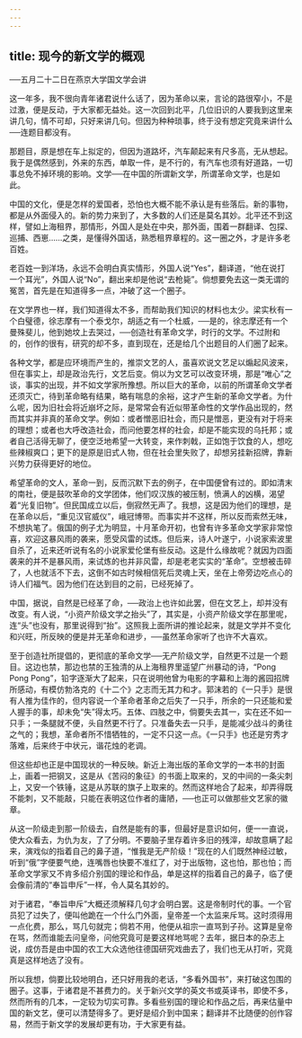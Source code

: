 ```yaml
---
---
---
```

title: 现今的新文学的概观
---



──五月二十二日在燕京大学国文学会讲

这一年多，我不很向青年诸君说什么话了，因为革命以来，言论的路很窄小，不是过激，便是反动，于大家都无益处。这一次回到北平，几位旧识的人要我到这里来讲几句，情不可却，只好来讲几句。但因为种种琐事，终于没有想定究竟来讲什么──连题目都没有。

那题目，原是想在车上拟定的，但因为道路坏，汽车颠起来有尺多高，无从想起。我于是偶然感到，外来的东西，单取一件，是不行的，有汽车也须有好道路，一切事总免不掉环境的影响。文学──在中国的所谓新文学，所谓革命文学，也是如此。

中国的文化，便是怎样的爱国者，恐怕也大概不能不承认是有些落后。新的事物，都是从外面侵入的。新的势力来到了，大多数的人们还是莫名其妙。北平还不到这样，譬如上海租界，那情形，外国人是处在中央，那外面，围着一群翻译、包探、巡捕、西崽……之类，是懂得外国话，熟悉租界章程的。这一圈之外，才是许多老百姓。

老百姓一到洋场，永远不会明白真实情形，外国人说“Yes”，翻译道，“他在说打一个耳光”，外国人说“No”，翻出来却是他说“去枪毙”。倘想要免去这一类无谓的冤苦，首先是在知道得多一点，冲破了这一个圈子。

在文学界也一样，我们知道得太不多，而帮助我们知识的材料也太少。梁实秋有一个白璧德，徐志摩有一个泰戈尔，胡适之有一个杜威，──是的，徐志摩还有一个曼殊斐儿，他到她坟上去哭过，──创造社有革命文学，时行的文学。不过附和的，创作的很有，研究的却不多，直到现在，还是给几个出题目的人们圈了起来。

各种文学，都是应环境而产生的，推崇文艺的人，虽喜欢说文艺足以煽起风波来，但在事实上，却是政治先行，文艺后变。倘以为文艺可以改变环境，那是“唯心”之谈，事实的出现，并不如文学家所豫想。所以巨大的革命，以前的所谓革命文学者还须灭亡，待到革命略有结果，略有喘息的余裕，这才产生新的革命文学者。为什么呢，因为旧社会将近崩坏之际，是常常会有近似带革命性的文学作品出现的，然而其实并非真的革命文学。例如：或者憎恶旧社会，而只是憎恶，更没有对于将来的理想；或者也大呼改造社会，而问他要怎样的社会，却是不能实现的乌托邦；或者自己活得无聊了，便空泛地希望一大转变，来作刺戟，正如饱于饮食的人，想吃些辣椒爽口；更下的是原是旧式人物，但在社会里失败了，却想另挂新招牌，靠新兴势力获得更好的地位。

希望革命的文人，革命一到，反而沉默下去的例子，在中国便曾有过的。即如清末的南社，便是鼓吹革命的文学团体，他们叹汉族的被压制，愤满人的凶横，渴望着“光复旧物”。但民国成立以后，倒寂然无声了。我想，这是因为他们的理想，是在革命以后，“重见汉官威仪”，峨冠博带。而事实并不这样，所以反而索然无味，不想执笔了。俄国的例子尤为明显，十月革命开初，也曾有许多革命文学家非常惊喜，欢迎这暴风雨的袭来，愿受风雷的试炼。但后来，诗人叶遂宁，小说家索波里自杀了，近来还听说有名的小说家爱伦堡有些反动。这是什么缘故呢？就因为四面袭来的并不是暴风雨，来试炼的也并非风雷，却是老老实实的“革命”。空想被击碎了，人也就活不下去，这倒不如古时候相信死后灵魂上天，坐在上帝旁边吃点心的诗人们福气。因为他们在达到目的之前，已经死掉了。

中国，据说，自然是已经革了命，──政治上也许如此罢，但在文艺上，却并没有改变。有人说，“小资产阶级文学之抬头”了，其实是，小资产阶级文学在那里呢，连“头”也没有，那里说得到“抬”。这照我上面所讲的推论起来，就是文学并不变化和兴旺，所反映的便是并无革命和进步，──虽然革命家听了也许不大喜欢。

至于创造社所提倡的，更彻底的革命文学──无产阶级文学，自然更不过是一个题目。这边也禁，那边也禁的王独清的从上海租界里遥望广州暴动的诗，“Pong Pong Pong”，铅字逐渐大了起来，只在说明他曾为电影的字幕和上海的酱园招牌所感动，有模仿勃洛克的《十二个》之志而无其力和才。郭沫若的《一只手》是很有人推为佳作的，但内容说一个革命者革命之后失了一只手，所余的一只还能和爱人握手的事，却未免“失”得太巧。五体、四肢之中，倘要失去其一，实在还不如一只手；一条腿就不便，头自然更不行了。只准备失去一只手，是能减少战斗的勇往之气的；我想，革命者所不惜牺牲的，一定不只这一点。《一只手》也还是穷秀才落难，后来终于中状元，谐花烛的老调。

但这些却也正是中国现状的一种反映。新近上海出版的革命文学的一本书的封面上，画着一把钢叉，这是从《苦闷的象征》的书面上取来的，叉的中间的一条尖刺上，又安一个铁锤，这是从苏联的旗子上取来的。然而这样地合了起来，却弄得既不能刺，又不能敲，只能在表明这位作者的庸陋，──也正可以做那些文艺家的徽章。

从这一阶级走到那一阶级去，自然是能有的事，但最好是意识如何，便一一直说，使大众看去，为仇为友，了了分明。不要脑子里存着许多旧的残滓，却故意瞒了起来，演戏似的指着自己的鼻子道，“惟我是无产阶级！”现在的人们既然神经过敏，听到“俄”字便要气绝，连嘴唇也快要不准红了，对于出版物，这也怕，那也怕；而革命文学家又不肯多绍介别国的理论和作品，单是这样的指着自己的鼻子，临了便会像前清的“奉旨申斥”一样，令人莫名其妙的。

对于诸君，“奉旨申斥”大概还须解释几句才会明白罢。这是帝制时代的事。一个官员犯了过失了，便叫他跪在一个什么门外面，皇帝差一个太监来斥骂。这时须得用一点化费，那么，骂几句就完；倘若不用，他便从祖宗一直骂到子孙。这算是皇帝在骂，然而谁能去问皇帝，问他究竟可是要这样地骂呢？去年，据日本的杂志上说，成仿吾是由中国的农工大众选他往德国研究戏曲去了，我们也无从打听，究竟真是这样地选了没有。

所以我想，倘要比较地明白，还只好用我的老话，“多看外国书”，来打破这包围的圈子。这事，于诸君是不甚费力的。关于新兴文学的英文书或英译书，即使不多，然而所有的几本，一定较为切实可靠。多看些别国的理论和作品之后，再来估量中国的新文艺，便可以清楚得多了。更好是绍介到中国来；翻译并不比随便的创作容易，然而于新文学的发展却更有功，于大家更有益。